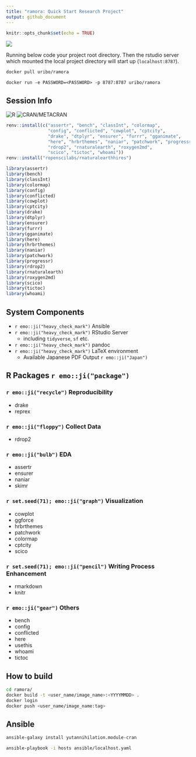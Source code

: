 ```yaml
---
title: "ramora: Quick Start Research Project"
output: github_document
---
```


```r
knitr::opts_chunk$set(echo = TRUE)
```

![](inst/header_logo.png)

Running below code your project root directory. Then the rstudio server which mounted the local project directory will start up (`localhost:8787`).

```bash
docker pull uribo/ramora
```

`docker run -e PASSWORD=<PASSWORD> -p 8787:8787 uribo/ramora`

## Session Info

![R](https://img.shields.io/badge/R-4.0.3-brightgreen) ![CRAN/METACRAN](https://img.shields.io/cran/v/renv)

```r
renv::install(c("assertr", "bench", "classInt", "colormap", 
                "config", "conflicted", "cowplot", "cptcity", 
                "drake", "dtplyr", "ensurer", "furrr", "gganimate",
                "here", "hrbrthemes", "naniar", "patchwork", "progressr",
                "rdrop2", "rnaturalearth", "roxygen2md",
                "scico", "tictoc", "whoami"))
renv::install("ropenscilabs/rnaturalearthhires")
```

```r
library(assertr)
library(bench)
library(classInt)
library(colormap)
library(config)
library(conflicted)
library(cowplot)
library(cptcity)
library(drake)
library(dtplyr)
library(ensurer)
library(furrr)
library(gganimate)
library(here)
library(hrbrthemes)
library(naniar)
library(patchwork)
library(progressr)
library(rdrop2)
library(rnaturalearth)
library(roxygen2md)
library(scico)
library(tictoc)
library(whoami)
```


## System Components

- `r emo::ji("heavy_check_mark")` Ansible
- `r emo::ji("heavy_check_mark")` RStudio Server
    - including `tidyverse`, `sf` etc.
- `r emo::ji("heavy_check_mark")` pandoc
- `r emo::ji("heavy_check_mark")` LaTeX environment
    - Available Japanese PDF Output `r emo::ji("Japan")`

## R Packages `r emo::ji("package")`

### `r emo::ji("recycle")` Reproducibility

- drake
- reprex

### `r emo::ji("floppy")` Collect Data

- rdrop2

### `r emo::ji("bulb")` EDA

- assertr
- ensurer
- naniar
- skimr

### `r set.seed(71); emo::ji("graph")` Visualization

- cowplot
- ggforce
- hrbrthemes
- patchwork
- colormap
- cptcity
- scico

### `r set.seed(71); emo::ji("pencil")` Writing Process Enhancement

- rmarkdown
- knitr

### `r emo::ji("gear")` Others

- bench
- config
- conflicted
- here
- usethis
- whoami
- tictoc

## How to build

```bash
cd ramora/
docker build -t <user_name/image_name>:<YYYYMMDD> .
docker login
docker push <user_name/image_name:tag>
```

## Ansible

```bash
ansible-galaxy install yutannihilation.module-cran

ansible-playbook -i hosts ansible/localhost.yaml
```
